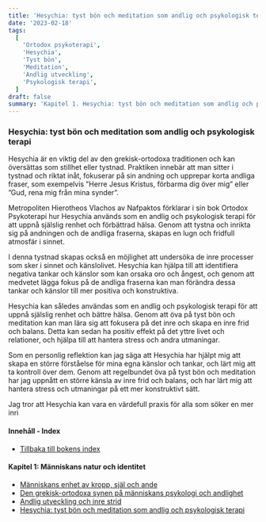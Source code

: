 ```yaml
---
title: 'Hesychia: tyst bön och meditation som andlig och psykologisk terapi'
date: '2023-02-18'
tags:
  [
    'Ortodox psykoterapi',
    'Hesychia',
    'Tyst bön',
    'Meditation',
    'Andlig utveckling',
    'Psykologisk terapi',
  ]
draft: false
summary: 'Kapitel 1. Hesychia: tyst bön och meditation som andlig och psykologisk terapi'
---
```


### Hesychia: tyst bön och meditation som andlig och psykologisk terapi

Hesychia är en viktig del av den grekisk-ortodoxa traditionen och kan översättas som stillhet eller tystnad. Praktiken innebär att man sitter i tystnad och riktat inåt, fokuserar på sin andning och upprepar korta andliga fraser, som exempelvis ”Herre Jesus Kristus, förbarma dig över mig” eller ”Gud, rena mig från mina synder”.

Metropoliten Hierotheos Vlachos av Nafpaktos förklarar i sin bok Ortodox Psykoterapi hur Hesychia används som en andlig och psykologisk terapi för att uppnå själslig renhet och förbättrad hälsa. Genom att tystna och inrikta sig på andningen och de andliga fraserna, skapas en lugn och fridfull atmosfär i sinnet.

I denna tystnad skapas också en möjlighet att undersöka de inre processer som sker i sinnet och känslolivet. Hesychia kan hjälpa till att identifiera negativa tankar och känslor som kan orsaka oro och ångest, och genom att medvetet lägga fokus på de andliga fraserna kan man förändra dessa tankar och känslor till mer positiva och konstruktiva.

Hesychia kan således användas som en andlig och psykologisk terapi för att uppnå själslig renhet och bättre hälsa. Genom att öva på tyst bön och meditation kan man lära sig att fokusera på det inre och skapa en inre frid och balans. Detta kan sedan ha positiv effekt på det yttre livet och relationer, och hjälpa till att hantera stress och andra utmaningar.

Som en personlig reflektion kan jag säga att Hesychia har hjälpt mig att skapa en större förståelse för mina egna känslor och tankar, och lärt mig att ta kontroll över dem. Genom att regelbundet öva på tyst bön och meditation har jag uppnått en större känsla av inre frid och balans, och har lärt mig att hantera stress och utmaningar på ett mer konstruktivt sätt.

Jag tror att Hesychia kan vara en värdefull praxis för alla som söker en mer inri

#### Innehåll - Index

- [Tillbaka till bokens index](/blog/ortodox-psykoterapi/ortodox-psykoterapi-innehall)

#### Kapitel 1: Människans natur och identitet

- [Människans enhet av kropp, själ och ande](/blog/ortodox-psykoterapi/enhet-kropp-sjal-ande)
- [Den grekisk-ortodoxa synen på människans psykologi och andlighet](/blog/ortodox-psykoterapi/grekisk-ortodox-syn-manniskans-psykologi-andlighet)
- [Andlig utveckling och inre strid](/blog/ortodox-psykoterapi/andlig-utveckling-och-inre-strid)
- [Hesychia: tyst bön och meditation som andlig och psykologisk terapi](/blog/ortodox-psykoterapi/hesychia-tyst-bon-och-meditation-som-andlig-och-psykologisk-terapi)
